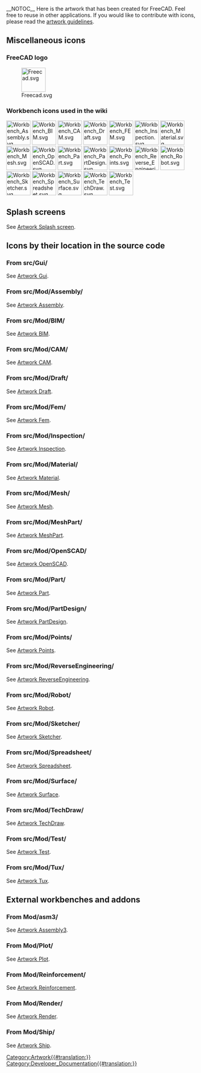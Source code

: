 __NOTOC__
<languages/>
Here is the artwork that has been created for FreeCAD. Feel free to reuse in other applications. If you would like to contribute with icons, please read the [[Artwork_Guidelines|artwork guidelines]].

==Miscellaneous icons==

===FreeCAD logo===

[[Image:Freecad.svg|64px]]

===Workbench icons used in the wiki===

[[Image:Workbench_Assembly.svg|64px]]
[[Image:Workbench_BIM.svg|64px]]
[[Image:Workbench_CAM.svg|64px]]
[[Image:Workbench_Draft.svg|64px]]
[[Image:Workbench_FEM.svg|64px]]
[[Image:Workbench_Inspection.svg|64px]]
[[Image:Workbench_Material.svg|64px]]
[[Image:Workbench_Mesh.svg|64px]]
[[Image:Workbench_OpenSCAD.svg|64px]]
[[Image:Workbench_Part.svg|64px]]
[[Image:Workbench_PartDesign.svg|64px]]
[[Image:Workbench_Points.svg|64px]]
[[Image:Workbench_Reverse_Engineering.svg|64px]]
[[Image:Workbench_Robot.svg|64px]]
[[Image:Workbench_Sketcher.svg|64px]]
[[Image:Workbench_Spreadsheet.svg|64px]]
[[Image:Workbench_Surface.svg|64px]]
[[Image:Workbench_TechDraw.svg|64px]]
[[Image:Workbench_Test.svg|64px]]

==Splash screens==

See [[Artwork_Splash_screen|Artwork Splash screen]].

==Icons by their location in the source code==

===From src/Gui/===

See [[Artwork_Gui|Artwork Gui]].

===From src/Mod/Assembly/===

See [[Artwork_Assembly|Artwork Assembly]].

===From src/Mod/BIM/===

See [[Artwork_BIM|Artwork BIM]].

===From src/Mod/CAM/===

See [[Artwork_CAM|Artwork CAM]].

===From src/Mod/Draft/===

See [[Artwork_Draft|Artwork Draft]].

===From src/Mod/Fem/===

See [[Artwork_Fem|Artwork Fem]].

===From src/Mod/Inspection/===

See [[Artwork_Inspection|Artwork Inspection]].

===From src/Mod/Material/===

See [[Artwork_Material|Artwork Material]].

===From src/Mod/Mesh/===

See [[Artwork_Mesh|Artwork Mesh]].

===From src/Mod/MeshPart/===

See [[Artwork_MeshPart|Artwork MeshPart]].

===From src/Mod/OpenSCAD/===

See [[Artwork_OpenSCAD|Artwork OpenSCAD]].

===From src/Mod/Part/===

See [[Artwork Part|Artwork Part]].

===From src/Mod/PartDesign/===

See [[Artwork PartDesign|Artwork PartDesign]].

===From src/Mod/Points/===

See [[Artwork_Points|Artwork Points]].

===From src/Mod/ReverseEngineering/===

See [[Artwork_ReverseEngineering|Artwork ReverseEngineering]].

===From src/Mod/Robot/===

See [[Artwork_Robot|Artwork Robot]].

===From src/Mod/Sketcher/===

See [[Artwork_Sketcher|Artwork Sketcher]].

===From src/Mod/Spreadsheet/===

See [[Artwork_Spreadsheet|Artwork Spreadsheet]].

===From src/Mod/Surface/===

See [[Artwork_Surface|Artwork Surface]].

===From src/Mod/TechDraw/===

See [[Artwork_TechDraw|Artwork TechDraw]].

===From src/Mod/Test/===

See [[Artwork_Test|Artwork Test]].

===From src/Mod/Tux/===

See [[Artwork_Tux|Artwork Tux]].

==External workbenches and addons==

===From Mod/asm3/===

See [[Artwork_Assembly3|Artwork Assembly3]].

===From Mod/Plot/===

See [[Artwork_Plot|Artwork Plot]].

===From Mod/Reinforcement/===

See [[Artwork_Reinforcement|Artwork Reinforcement]].

===From Mod/Render/=== 

See [[Artwork_Render|Artwork Render]].

===From Mod/Ship/===

See [[Artwork_Ship|Artwork Ship]].


[[Category:Artwork{{#translation:}}]]
[[Category:Developer_Documentation{{#translation:}}]]